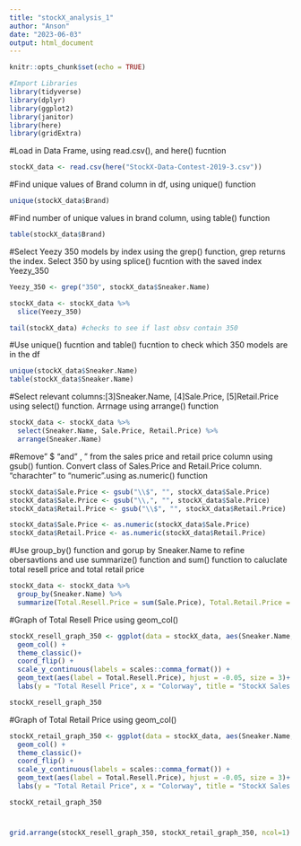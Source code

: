 ```yaml
---
title: "stockX_analysis_1"
author: "Anson"
date: "2023-06-03"
output: html_document
---
```


```r
knitr::opts_chunk$set(echo = TRUE)

#Import Libraries
library(tidyverse)
library(dplyr)
library(ggplot2)
library(janitor)
library(here)
library(gridExtra)

```

#Load in Data Frame, using read.csv(), and here() fucntion
```r
stockX_data <- read.csv(here("StockX-Data-Contest-2019-3.csv"))

```

#Find unique values of Brand column in df, using unique() function
```r
unique(stockX_data$Brand)

```

#Find number of unique values in brand column, using table() function
```r
table(stockX_data$Brand)

```

#Select Yeezy 350 models by index using the grep() function, grep returns the index. Select 350 by using splice() fucntion with the saved index Yeezy_350
```r
Yeezy_350 <- grep("350", stockX_data$Sneaker.Name)

stockX_data <- stockX_data %>%
  slice(Yeezy_350)

tail(stockX_data) #checks to see if last obsv contain 350

```

#Use unique() fucntion and table() fucntion to check which 350 models are in the df
```r
unique(stockX_data$Sneaker.Name)
table(stockX_data$Sneaker.Name)
```

#Select relevant columns:[3]Sneaker.Name, [4]Sale.Price, [5]Retail.Price using select() function. Arrnage using arrange() function
```r
stockX_data <- stockX_data %>%
  select(Sneaker.Name, Sale.Price, Retail.Price) %>%
  arrange(Sneaker.Name)

```

#Remove" $ "and" , " from the sales price and retail price column using gsub() funtion. Convert class of Sales.Price and Retail.Price column. "charachter" to "numeric".using as.numeric() function
```r

stockX_data$Sale.Price <- gsub("\\$", "", stockX_data$Sale.Price)
stockX_data$Sale.Price <- gsub("\\,", "", stockX_data$Sale.Price)
stockX_data$Retail.Price <- gsub("\\$", "", stockX_data$Retail.Price)

stockX_data$Sale.Price <- as.numeric(stockX_data$Sale.Price)
stockX_data$Retail.Price <- as.numeric(stockX_data$Retail.Price)

```

#Use group_by() function and gorup by Sneaker.Name to refine obersavtions and use summarize() function and sum() function to caluclate total resell price and total retail price
```r
stockX_data <- stockX_data %>%
  group_by(Sneaker.Name) %>%
  summarize(Total.Resell.Price = sum(Sale.Price), Total.Retail.Price = sum(Retail.Price))

```

#Graph of Total Resell Price using geom_col()
```r
stockX_resell_graph_350 <- ggplot(data = stockX_data, aes(Sneaker.Name, Total.Resell.Price))+
  geom_col() +
  theme_classic()+
  coord_flip() +
  scale_y_continuous(labels = scales::comma_format()) +
  geom_text(aes(label = Total.Resell.Price), hjust = -0.05, size = 3)+
  labs(y = "Total Resell Price", x = "Colorway", title = "StockX Sales 2019", subtitle = "Adidas Yeezy Boost 350") 

stockX_resell_graph_350
```
#Graph of Total Retail Price using geom_col()
```r
stockX_retail_graph_350 <- ggplot(data = stockX_data, aes(Sneaker.Name, Total.Retail.Price))+
  geom_col() +
  theme_classic()+
  coord_flip() +
  scale_y_continuous(labels = scales::comma_format()) +
  geom_text(aes(label = Total.Resell.Price), hjust = -0.05, size = 3)+
  labs(y = "Total Retail Price", x = "Colorway", title = "StockX Sales 2019", subtitle = "Adidas Yeezy Boost 350") 

stockX_retail_graph_350
```

#
```r
grid.arrange(stockX_resell_graph_350, stockX_retail_graph_350, ncol=1)
```

